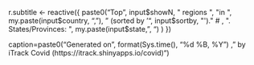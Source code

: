 

r.subtitle <-  reactive({
  paste0("Top ", input$showN, " regions ",
                 "in ", my.paste(input$country, ", "),
                 " (sorted by '", input$sortby, "')."
                 # , ". States/Provinces: ", my.paste(input$state, ", ")
)
})

caption=paste0("Generated on ",  format(Sys.time(), "%d %B, %Y") ," by iTrack Covid (https://itrack.shinyapps.io/covid)")